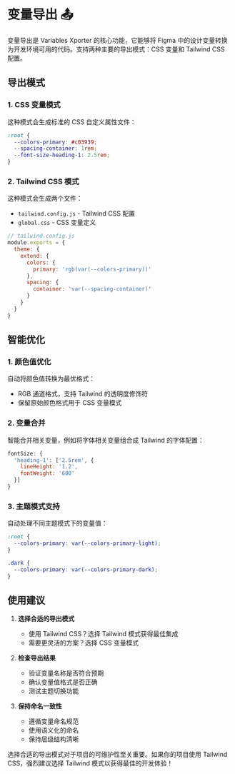 
# 变量导出 📤

变量导出是 Variables Xporter 的核心功能，它能够将 Figma 中的设计变量转换为开发环境可用的代码。支持两种主要的导出模式：CSS 变量和 Tailwind CSS 配置。

## 导出模式

### 1. CSS 变量模式
这种模式会生成标准的 CSS 自定义属性文件：

```css
:root {
  --colors-primary: #c03939;
  --spacing-container: 1rem;
  --font-size-heading-1: 2.5rem;
}
```

### 2. Tailwind CSS 模式
这种模式会生成两个文件：
- `tailwind.config.js` - Tailwind CSS 配置
- `global.css` - CSS 变量定义

```js
// tailwind.config.js
module.exports = {
  theme: {
    extend: {
      colors: {
        primary: 'rgb(var(--colors-primary))'
      },
      spacing: {
        container: 'var(--spacing-container)'
      }
    }
  }
}
```

## 智能优化

### 1. 颜色值优化
自动将颜色值转换为最优格式：
- RGB 通道格式，支持 Tailwind 的透明度修饰符
- 保留原始颜色格式用于 CSS 变量模式

### 2. 变量合并
智能合并相关变量，例如将字体相关变量组合成 Tailwind 的字体配置：

```js
fontSize: {
  'heading-1': ['2.5rem', {
    lineHeight: '1.2',
    fontWeight: '600'
  }]
}
```

### 3. 主题模式支持
自动处理不同主题模式下的变量值：

```css
:root {
  --colors-primary: var(--colors-primary-light);
}

.dark {
  --colors-primary: var(--colors-primary-dark);
}
```

## 使用建议

1. **选择合适的导出模式**
   - 使用 Tailwind CSS？选择 Tailwind 模式获得最佳集成
   - 需要更灵活的方案？选择 CSS 变量模式

2. **检查导出结果**
   - 验证变量名称是否符合预期
   - 确认变量值格式是否正确
   - 测试主题切换功能

3. **保持命名一致性**
   - 遵循变量命名规范
   - 使用语义化的命名
   - 保持层级结构清晰

<Callout type="info" emoji="💡">
  选择合适的导出模式对于项目的可维护性至关重要。如果你的项目使用 Tailwind CSS，强烈建议选择 Tailwind 模式以获得最佳的开发体验！
</Callout>
